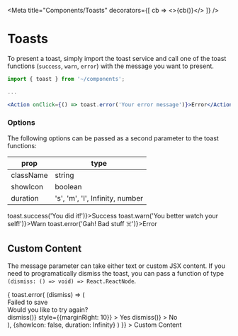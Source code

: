 

<Meta
  title="Components/Toasts"
  decorators={[
    cb => <>{cb()}<ToastProvider /></>
  ]}
/>

# Toasts

To present a toast, simply import the toast service and call one of the toast
functions (`success`, `warn`, `error`) with the message you want to present.

```jsx
import { toast } from '~/components';

...

<Action onClick={() => toast.error('Your error message')}>Error</Action>
```

### Options

The following options can be passed as a second parameter to the toast
functions:

| prop | type |
| ---- | ---- |
| className | string |
| showIcon | boolean |
| duration | 's', 'm', 'l', Infinity, number |

<Canvas>
  <Story name="Toasts">
    <Action onClick={() => toast.success('You did it!')}>Success</Action>
    <Action onClick={() => toast.warn('You better watch your self!')}>Warn</Action>
    <Action onClick={() => toast.error('Gah! Bad stuff ☠️')}>Error</Action>
  </Story>
</Canvas>

## Custom Content

The message parameter can take either text or custom JSX content.
If you need to programatically dismiss the toast, you can
pass a function of type `(dismiss: () => void) => React.ReactNode`.

<Canvas>
  <Story name="Custom Content">
    <Action
      onClick={() => {
        toast.error(
          (dismiss) => (
            <div>
              <TitleS>Failed to save</TitleS>
              <div style={{marginBottom: 20}}>
                 Would you like to try again?
              </div>
              <div style={{display: 'flex', justifyContent: 'center'}}>
                <Action
                  feel="error"
                  solid
                  onClick={() => dismiss()}
                  style={{marginRight: 10}}
                >
                  Yes
                </Action>
                <Action
                  feel="secondary"
                  solid
                  onClick={() => dismiss()}
                >
                  No
                </Action>
              </div>
            </div>
          ),
          {showIcon: false, duration: Infinity}
        )
      }}
    >
      Custom Content
    </Action>
  </Story>
</Canvas>

